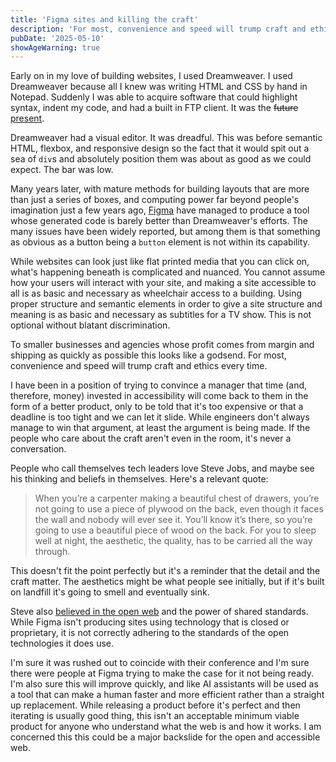 ```yaml
---
title: 'Figma sites and killing the craft'
description: 'For most, convenience and speed will trump craft and ethics every time'
pubDate: '2025-05-10'
showAgeWarning: true
---
```


Early on in my love of building websites, I used Dreamweaver. I used Dreamweaver because all I knew was writing HTML and CSS by hand in Notepad. Suddenly I was able to acquire software that could highlight syntax, indent my code, and had a built in FTP client. It was the <del>future</del> <ins>present</ins>.

Dreamweaver had a visual editor. It was dreadful. This was before semantic HTML, flexbox, and responsive design so the fact that it would spit out a sea of `div`s and absolutely position them was about as good as we could expect. The bar was low.

Many years later, with mature methods for building layouts that are more than just a series of boxes, and computing power far beyond people's imagination just a few years ago, [Figma](https://www.figma.com/sites/) have managed to produce a tool whose generated code is barely better than Dreamweaver's efforts. The many issues have been widely reported, but among them is that something as obvious as a button being a `button` element is not within its capability.

While websites can look just like flat printed media that you can click on, what's happening beneath is complicated and nuanced. You cannot assume how your users will interact with your site, and making a site accessible to all is as basic and necessary as wheelchair access to a building. Using proper structure and semantic elements in order to give a site structure and meaning is as basic and necessary as subtitles for a TV show. This is not optional without blatant discrimination.

To smaller businesses and agencies whose profit comes from margin and shipping as quickly as possible this looks like a godsend. For most, convenience and speed will trump craft and ethics every time.

I have been in a position of trying to convince a manager that time (and, therefore, money) invested in accessibility will come back to them in the form of a better product, only to be told that it's too expensive or that a deadline is too tight and we can let it slide. While engineers don't always manage to win that argument, at least the argument is being made. If the people who care about the craft aren't even in the room, it's never a conversation.

People who call themselves tech leaders love Steve Jobs, and maybe see his thinking and beliefs in themselves. Here's a relevant quote:

> When you’re a carpenter making a beautiful chest of drawers, you’re not going to use a piece of plywood on the back, even though it faces the wall and nobody will ever see it. You’ll know it’s there, so you’re going to use a beautiful piece of wood on the back. For you to sleep well at night, the aesthetic, the quality, has to be carried all the way through.

This doesn't fit the point perfectly but it's a reminder that the detail and the craft matter. The aesthetics might be what people see initially, but if it's built on landfill it's going to smell and eventually sink.

Steve also [believed in the open web](https://web.archive.org/web/20170615060422/https://www.apple.com/hotnews/thoughts-on-flash/) and the power of shared standards. While Figma isn't producing sites using technology that is closed or proprietary, it is not correctly adhering to the standards of the open technologies it does use.

I'm sure it was rushed out to coincide with their conference and I'm sure there were people at Figma trying to make the case for it not being ready. I'm also sure this will improve quickly, and like AI assistants will be used as a tool that can make a human faster and more efficient rather than a straight up replacement. While releasing a product before it's perfect and then iterating is usually good thing, this isn't an acceptable minimum viable product for anyone who understand what the web is and how it works. I am concerned this this could be a major backslide for the open and accessible web.
